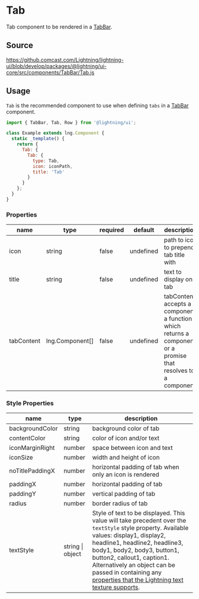 
# Tab

Tab component to be rendered in a [TabBar](/docs/elements-tabbar--basic).

## Source

https://github.comcast.com/Lightning/lightning-ui/blob/develop/packages/@lightning/ui-core/src/components/TabBar/Tab.js

## Usage

`Tab` is the recommended component to use when defining `tabs` in a [TabBar](/docs/elements-tabbar--basic) component.

```js
import { TabBar, Tab, Row } from '@lightning/ui';

class Example extends lng.Component {
  static _template() {
    return {
      Tab: {
        Tab: {
          type: Tab,
          icon: iconPath,
          title: 'Tab'
        }
      }
    };
  }
}
```

<Canvas>
  <Story id="layout-tab--tab" />
</Canvas>

### Properties

| name       | type                                                    | required | default   | description                                                                                                     |
| ---------- | ------------------------------------------------------- | -------- | --------- | --------------------------------------------------------------------------------------------------------------- |
| icon       | string                                                  | false    | undefined | path to icon to prepend tab title with                                                                          |
| title      | string                                                  | false    | undefined | text to display on tab                                                                                          |
| tabContent | <DocsLink id="lng.Component">lng.Component[]</DocsLink> | false    | undefined | tabContent accepts a component, a function which returns a component, or a promise that resolves to a component |

### Style Properties

| name            | type             | description                                                                                                                                                                                                                                                                                                                                                                                                                                          |
| --------------- | ---------------- | ---------------------------------------------------------------------------------------------------------------------------------------------------------------------------------------------------------------------------------------------------------------------------------------------------------------------------------------------------------------------------------------------------------------------------------------------------- |
| backgroundColor | string           | background color of tab                                                                                                                                                                                                                                                                                                                                                                                                                              |
| contentColor    | string           | color of icon and/or text                                                                                                                                                                                                                                                                                                                                                                                                                            |
| iconMarginRight | number           | space between icon and text                                                                                                                                                                                                                                                                                                                                                                                                                          |
| iconSize        | number           | width and height of icon                                                                                                                                                                                                                                                                                                                                                                                                                             |
| noTitlePaddingX | number           | horizontal padding of tab when only an icon is rendered                                                                                                                                                                                                                                                                                                                                                                                              |
| paddingX        | number           | horizontal padding of tab                                                                                                                                                                                                                                                                                                                                                                                                                            |
| paddingY        | number           | vertical padding of tab                                                                                                                                                                                                                                                                                                                                                                                                                              |
| radius          | number           | border radius of tab                                                                                                                                                                                                                                                                                                                                                                                                                                 |
| textStyle       | string \| object | Style of text to be displayed. This value will take precedent over the `textStyle` style property. Available values: display1, display2, headline1, headline2, headline3, body1, body2, body3, button1, button2, callout1, caption1. Alternatively an object can be passed in containing any [properties that the Lightning text texture supports](https://lightningjs.io/docs/#/lightning-core-reference/RenderEngine/Textures/Text?id=properties). |
